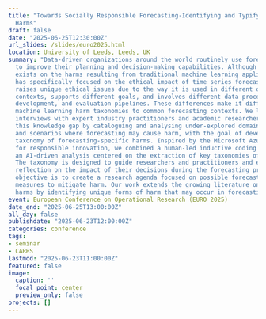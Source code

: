 ```yaml
---
title: "Towards Socially Responsible Forecasting-Identifying and Typifying Forecasting
  Harms"
draft: false
date: "2025-06-25T12:30:00Z"
url_slides: /slides/euro2025.html
location: University of Leeds, Leeds, UK
summary: "Data-driven organizations around the world routinely use forecasting methods
  to improve their planning and decision-making capabilities. Although much research
  exists on the harms resulting from traditional machine learning applications, little
  has specifically focused on the ethical impact of time series forecasting. Yet forecasting
  raises unique ethical issues due to the way it is used in different organizational
  contexts, supports different goals, and involves different data processing, model
  development, and evaluation pipelines. These differences make it difficult to apply
  machine learning harm taxonomies to common forecasting contexts. We leverage multiple
  interviews with expert industry practitioners and academic researchers to remedy
  this knowledge gap by cataloguing and analysing under-explored domains, applications,
  and scenarios where forecasting may cause harm, with the goal of developing a novel
  taxonomy of forecasting-specific harms. Inspired by the Microsoft Azure taxonomy
  for responsible innovation, we combined a human-led inductive coding scheme with
  an AI-driven analysis centered on the extraction of key taxonomies of harm in forecasting.
  The taxonomy is designed to guide researchers and practitioners and encourage ethical
  reflection on the impact of their decisions during the forecasting process. A secondary
  objective is to create a research agenda focused on possible forecasting-related
  measures to mitigate harm. Our work extends the growing literature on machine learning
  harms by identifying unique forms of harm that may occur in forecasting"
event: European Conference on Operational Research (EURO 2025)
date_end: "2025-06-25T13:00:00Z"
all_day: false
publishdate: "2025-06-23T12:00:00Z"
categories: conference
tags:
- seminar
- CARBS
lastmod: "2025-06-23T11:00:00Z"
featured: false
image:
  caption: ''
  focal_point: center
  preview_only: false
projects: []
---
```

